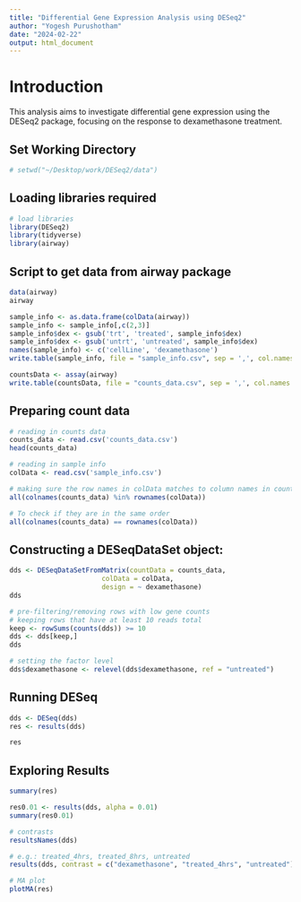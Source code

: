 ```yaml
---
title: "Differential Gene Expression Analysis using DESeq2"
author: "Yogesh Purushotham"
date: "2024-02-22"
output: html_document
---
```


# Introduction

This analysis aims to investigate differential gene expression using the DESeq2 package, focusing on the response to dexamethasone treatment.

## Set Working Directory

```r
# setwd("~/Desktop/work/DESeq2/data")

```

## Loading libraries required

```r
# load libraries
library(DESeq2)
library(tidyverse)
library(airway)
```


## Script to get data from airway package

```r

data(airway)
airway

sample_info <- as.data.frame(colData(airway))
sample_info <- sample_info[,c(2,3)]
sample_info$dex <- gsub('trt', 'treated', sample_info$dex)
sample_info$dex <- gsub('untrt', 'untreated', sample_info$dex)
names(sample_info) <- c('cellLine', 'dexamethasone')
write.table(sample_info, file = "sample_info.csv", sep = ',', col.names = T, row.names = T, quote = F)

countsData <- assay(airway)
write.table(countsData, file = "counts_data.csv", sep = ',', col.names = T, row.names = T, quote = F)

```

## Preparing count data 

```r
# reading in counts data
counts_data <- read.csv('counts_data.csv')
head(counts_data)

# reading in sample info
colData <- read.csv('sample_info.csv')

# making sure the row names in colData matches to column names in counts_data
all(colnames(counts_data) %in% rownames(colData))

# To check if they are in the same order
all(colnames(counts_data) == rownames(colData))

```

## Constructing a DESeqDataSet object:

```r

dds <- DESeqDataSetFromMatrix(countData = counts_data,
                       colData = colData,
                       design = ~ dexamethasone)
dds

# pre-filtering/removing rows with low gene counts
# keeping rows that have at least 10 reads total
keep <- rowSums(counts(dds)) >= 10
dds <- dds[keep,]
dds

# setting the factor level
dds$dexamethasone <- relevel(dds$dexamethasone, ref = "untreated")

```


## Running DESeq 

```r

dds <- DESeq(dds)
res <- results(dds)

res

```

## Exploring Results

```r
summary(res)

res0.01 <- results(dds, alpha = 0.01)
summary(res0.01)

# contrasts
resultsNames(dds)

# e.g.: treated_4hrs, treated_8hrs, untreated
results(dds, contrast = c("dexamethasone", "treated_4hrs", "untreated"))

# MA plot
plotMA(res)

```
